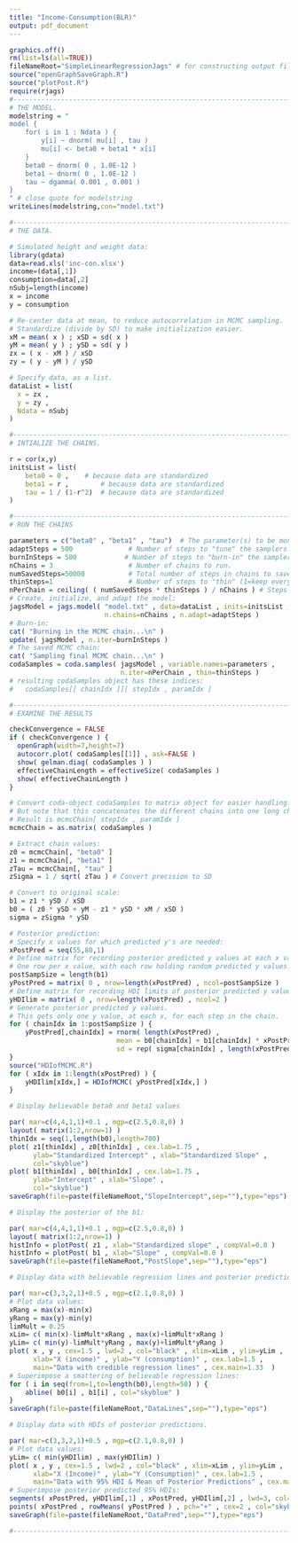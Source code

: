 ```yaml
---
title: "Income-Consumption(BLR)"
output: pdf_document
---
```


```r
graphics.off()
rm(list=ls(all=TRUE))
fileNameRoot="SimpleLinearRegressionJags" # for constructing output filenames
source("openGraphSaveGraph.R")
source("plotPost.R")
require(rjags)         
#------------------------------------------------------------------------------
# THE MODEL.
modelstring = "
model {
    for( i in 1 : Ndata ) {
        y[i] ~ dnorm( mu[i] , tau )
        mu[i] <- beta0 + beta1 * x[i]
    }
    beta0 ~ dnorm( 0 , 1.0E-12 )
    beta1 ~ dnorm( 0 , 1.0E-12 )
    tau ~ dgamma( 0.001 , 0.001 )
}
" # close quote for modelstring
writeLines(modelstring,con="model.txt")

#------------------------------------------------------------------------------
# THE DATA.

# Simulated height and weight data:
library(gdata)
data=read.xls('inc-con.xlsx')
income=(data[,1])
consumption=data[,2]
nSubj=length(income)
x = income
y = consumption

# Re-center data at mean, to reduce autocorrelation in MCMC sampling.
# Standardize (divide by SD) to make initialization easier.
xM = mean( x ) ; xSD = sd( x )
yM = mean( y ) ; ySD = sd( y )
zx = ( x - xM ) / xSD
zy = ( y - yM ) / ySD

# Specify data, as a list.
dataList = list(
  x = zx ,
  y = zy ,
  Ndata = nSubj
)

#------------------------------------------------------------------------------
# INTIALIZE THE CHAINS.

r = cor(x,y)
initsList = list(
    beta0 = 0 ,    # because data are standardized
    beta1 = r ,        # because data are standardized
    tau = 1 / (1-r^2)  # because data are standardized
)

#------------------------------------------------------------------------------
# RUN THE CHAINS

parameters = c("beta0" , "beta1" , "tau")  # The parameter(s) to be monitored.
adaptSteps = 500              # Number of steps to "tune" the samplers.
burnInSteps = 500            # Number of steps to "burn-in" the samplers.
nChains = 3                   # Number of chains to run.
numSavedSteps=50000           # Total number of steps in chains to save.
thinSteps=1                   # Number of steps to "thin" (1=keep every step).
nPerChain = ceiling( ( numSavedSteps * thinSteps ) / nChains ) # Steps per chain.
# Create, initialize, and adapt the model:
jagsModel = jags.model( "model.txt" , data=dataList , inits=initsList , 
                        n.chains=nChains , n.adapt=adaptSteps )
# Burn-in:
cat( "Burning in the MCMC chain...\n" )
update( jagsModel , n.iter=burnInSteps )
# The saved MCMC chain:
cat( "Sampling final MCMC chain...\n" )
codaSamples = coda.samples( jagsModel , variable.names=parameters , 
                            n.iter=nPerChain , thin=thinSteps )
# resulting codaSamples object has these indices: 
#   codaSamples[[ chainIdx ]][ stepIdx , paramIdx ]

#------------------------------------------------------------------------------
# EXAMINE THE RESULTS

checkConvergence = FALSE
if ( checkConvergence ) {
  openGraph(width=7,height=7)
  autocorr.plot( codaSamples[[1]] , ask=FALSE ) 
  show( gelman.diag( codaSamples ) )
  effectiveChainLength = effectiveSize( codaSamples ) 
  show( effectiveChainLength )
}

# Convert coda-object codaSamples to matrix object for easier handling.
# But note that this concatenates the different chains into one long chain.
# Result is mcmcChain[ stepIdx , paramIdx ]
mcmcChain = as.matrix( codaSamples )

# Extract chain values:
z0 = mcmcChain[, "beta0" ]
z1 = mcmcChain[, "beta1" ]
zTau = mcmcChain[, "tau" ]
zSigma = 1 / sqrt( zTau ) # Convert precision to SD

# Convert to original scale:
b1 = z1 * ySD / xSD
b0 = ( z0 * ySD + yM - z1 * ySD * xM / xSD )
sigma = zSigma * ySD

# Posterior prediction:
# Specify x values for which predicted y's are needed:
xPostPred = seq(55,80,1)
# Define matrix for recording posterior predicted y values at each x value.
# One row per x value, with each row holding random predicted y values.
postSampSize = length(b1)
yPostPred = matrix( 0 , nrow=length(xPostPred) , ncol=postSampSize )
# Define matrix for recording HDI limits of posterior predicted y values:
yHDIlim = matrix( 0 , nrow=length(xPostPred) , ncol=2 )
# Generate posterior predicted y values.
# This gets only one y value, at each x, for each step in the chain.
for ( chainIdx in 1:postSampSize ) {
    yPostPred[,chainIdx] = rnorm( length(xPostPred) ,
                           mean = b0[chainIdx] + b1[chainIdx] * xPostPred ,
                           sd = rep( sigma[chainIdx] , length(xPostPred) ) )
}
source("HDIofMCMC.R")
for ( xIdx in 1:length(xPostPred) ) {
    yHDIlim[xIdx,] = HDIofMCMC( yPostPred[xIdx,] )
}
```

```r
# Display believable beta0 and beta1 values

par( mar=c(4,4,1,1)+0.1 , mgp=c(2.5,0.8,0) )
layout( matrix(1:2,nrow=1) )
thinIdx = seq(1,length(b0),length=700)
plot( z1[thinIdx] , z0[thinIdx] , cex.lab=1.75 ,
      ylab="Standardized Intercept" , xlab="Standardized Slope" ,
      col="skyblue")
plot( b1[thinIdx] , b0[thinIdx] , cex.lab=1.75 ,
      ylab="Intercept" , xlab="Slope" ,
      col="skyblue")
saveGraph(file=paste(fileNameRoot,"SlopeIntercept",sep=""),type="eps")
```

```r
# Display the posterior of the b1:

par( mar=c(4,4,1,1)+0.1 , mgp=c(2.5,0.8,0) )
layout( matrix(1:2,nrow=1) )
histInfo = plotPost( z1 , xlab="Standardized slope" , compVal=0.0 )
histInfo = plotPost( b1 , xlab="Slope" , compVal=0.0 )
saveGraph(file=paste(fileNameRoot,"PostSlope",sep=""),type="eps")
```

```r
# Display data with believable regression lines and posterior predictions.

par( mar=c(3,3,2,1)+0.5 , mgp=c(2.1,0.8,0) )
# Plot data values:
xRang = max(x)-min(x)
yRang = max(y)-min(y)
limMult = 0.25
xLim= c( min(x)-limMult*xRang , max(x)+limMult*xRang )
yLim= c( min(y)-limMult*yRang , max(y)+limMult*yRang )
plot( x , y , cex=1.5 , lwd=2 , col="black" , xlim=xLim , ylim=yLim ,
      xlab="X (income)" , ylab="Y (consumption)" , cex.lab=1.5 ,
      main="Data with credible regression lines" , cex.main=1.33  )
# Superimpose a smattering of believable regression lines:
for ( i in seq(from=1,to=length(b0),length=50) ) {
    abline( b0[i] , b1[i] , col="skyblue" )
}
saveGraph(file=paste(fileNameRoot,"DataLines",sep=""),type="eps")

```

```r
# Display data with HDIs of posterior predictions.

par( mar=c(3,3,2,1)+0.5 , mgp=c(2.1,0.8,0) )
# Plot data values:
yLim= c( min(yHDIlim) , max(yHDIlim) )
plot( x , y , cex=1.5 , lwd=2 , col="black" , xlim=xLim , ylim=yLim ,
      xlab="X (Income)" , ylab="Y (Consumption)" , cex.lab=1.5 ,
      main="Data with 95% HDI & Mean of Posterior Predictions" , cex.main=1.33  )
# Superimpose posterior predicted 95% HDIs:
segments( xPostPred, yHDIlim[,1] , xPostPred, yHDIlim[,2] , lwd=3, col="skyblue" )
points( xPostPred , rowMeans( yPostPred ) , pch="+" , cex=2 , col="skyblue" )
saveGraph(file=paste(fileNameRoot,"DataPred",sep=""),type="eps")

#------------------------------------------------------------------------------

```